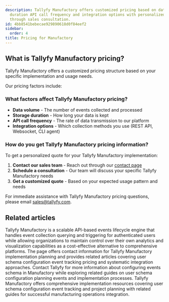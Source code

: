 ```yaml
---
description: Tallyfy Manufactory offers customized pricing based on data volume storage
  duration API call frequency and integration options with personalized quotes available
  through sales consultation.
id: 4bb8541bebecae929890618d0f84eef2
sidebar:
  order: 4
title: Pricing for Manufactory
---
```


## What is Tallyfy Manufactory pricing?

Tallyfy Manufactory offers a customized pricing structure based on your specific implementation and usage needs.

Our pricing factors include:

### What factors affect Tallyfy Manufactory pricing?

- **Data volume** - The number of events collected and processed
- **Storage duration** - How long your data is kept
- **API call frequency** - The rate of data transmission to our platform
- **Integration options** - Which collection methods you use (REST API, Websocket, CLI agent)

### How do you get Tallyfy Manufactory pricing information?

To get a personalized quote for your Tallyfy Manufactory implementation:

1. **Contact our sales team** - Reach out through our [contact page](https://tallyfy.com/contact-us/)
2. **Schedule a consultation** - Our team will discuss your specific Tallyfy Manufactory needs
3. **Get a customized quote** - Based on your expected usage pattern and needs

For immediate assistance with Tallyfy Manufactory pricing questions, please email [sales@tallyfy.com](mailto:sales@tallyfy.com).


## Related articles
<CardGrid>
<LinkTitleCard header="<b>Overview</b>" href="/products/manufactory/" > Tallyfy Manufactory is a scalable API-based events lifecycle engine that handles event collection querying and triggering for authenticated users while allowing organizations to maintain control over their own analytics and visualization capabilities as a cost-effective alternative to comprehensive platforms. </LinkTitleCard>
<LinkTitleCard header="<b>Implementation > Planning</b>" href="/products/manufactory/implementation/planning/" > The page offers contact information for Tallyfy Manufactory implementation planning and provides related articles covering user schema configuration event tracking pricing and systematic integration approaches. </LinkTitleCard>
<LinkTitleCard header="<b>Implementation > Configuring events schema</b>" href="/products/manufactory/implementation/configuring_events_schema/" > Contact Tallyfy for more information about configuring events schema in Manufactory while exploring related guides on user schema configuration planning events and implementation processes. </LinkTitleCard>
<LinkTitleCard header="<b>Implementation > Configuring user schema</b>" href="/products/manufactory/implementation/configuring_users_schema/" > Tallyfy Manufactory offers comprehensive implementation resources covering user schema configuration event tracking and project planning with related guides for successful manufacturing operations integration. </LinkTitleCard>
</CardGrid>